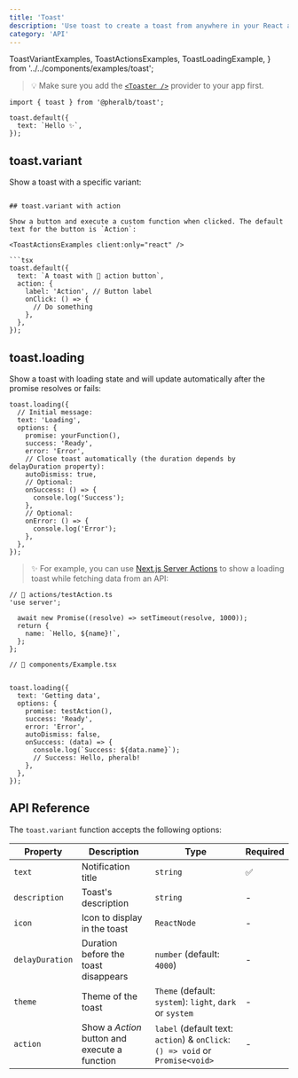 ```yaml
---
title: 'Toast'
description: 'Use toast to create a toast from anywhere in your React application'
category: 'API'
---
```


  ToastVariantExamples,
  ToastActionsExamples,
  ToastLoadingExample,
} from '../../components/examples/toast';

> 💡 Make sure you add the [`<Toaster />`](/toaster) provider to your app first.

```tsx
import { toast } from '@pheralb/toast';

toast.default({
  text: `Hello ✨`,
});
```

## toast.variant

Show a toast with a specific variant:

<ExampleToast client:load />

````tsx

## toast.variant with action

Show a button and execute a custom function when clicked. The default text for the button is `Action`:

<ToastActionsExamples client:only="react" />

```tsx
toast.default({
  text: `A toast with 👀 action button`,
  action: {
    label: 'Action', // Button label
    onClick: () => {
      // Do something
    },
  },
});
````

## toast.loading

Show a toast with loading state and will update automatically after the promise resolves or fails:

<ToastLoadingExample client:only="react" />

```tsx
toast.loading({
  // Initial message:
  text: 'Loading',
  options: {
    promise: yourFunction(),
    success: 'Ready',
    error: 'Error',
    // Close toast automatically (the duration depends by delayDuration property):
    autoDismiss: true,
    // Optional:
    onSuccess: () => {
      console.log('Success');
    },
    // Optional:
    onError: () => {
      console.log('Error');
    },
  },
});
```

> ✨ For example, you can use [Next.js Server Actions](https://nextjs.org/docs/app/building-your-application/data-fetching/server-actions-and-mutations) to show a loading toast while fetching data from an API:

```tsx
// 📃 actions/testAction.ts
'use server';

  await new Promise((resolve) => setTimeout(resolve, 1000));
  return {
    name: `Hello, ${name}!`,
  };
};

// 📃 components/Example.tsx


toast.loading({
  text: 'Getting data',
  options: {
    promise: testAction(),
    success: 'Ready',
    error: 'Error',
    autoDismiss: false,
    onSuccess: (data) => {
      console.log(`Success: ${data.name}`);
      // Success: Hello, pheralb!
    },
  },
});
```

## API Reference

The `toast.variant` function accepts the following options:

| Property        | Description                                   | Type                                                                          | Required |
| --------------- | --------------------------------------------- | ----------------------------------------------------------------------------- | -------- |
| `text`          | Notification title                            | `string`                                                                      | ✅       |
| `description`   | Toast's description                           | `string`                                                                      | -        |
| `icon`          | Icon to display in the toast                  | `ReactNode`                                                                   | -        |
| `delayDuration` | Duration before the toast disappears          | `number` (default: `4000`)                                                    | -        |
| `theme`         | Theme of the toast                            | `Theme` (default: `system`): `light`, `dark` or `system`                      | -        |
| `action`        | Show a _Action_ button and execute a function | `label` (default text: `action`) & `onClick`: `() => void` or `Promise<void>` | -        |
